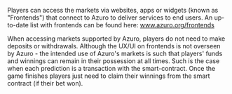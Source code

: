 
<PageHeadline
  title="Players"
  subTitle="Predicting powered by Azuro is non-custodial - instead transacting directly with the smart-contracts."
/>

Players can access the markets via websites, apps or widgets (known as "Frontends") that connect to Azuro to deliver services to end users. An up-to-date list with frontends can be found here: www.azuro.org/frontends

<Callout type="info">
  When accessing markets supported by Azuro, players do not need to make deposits or withdrawals. Although the UX/UI on
  frontends is not overseen by Azuro - the intended use of Azuro's markets is such that players' funds and winnings can
  remain in their possession at all times. Such is the case when each prediction is a transaction with the smart-contract.
  Once the game finishes players just need to claim their winnings from the smart contract (if their bet won).
</Callout>
